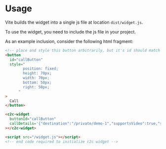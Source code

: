 # Usage

Vite builds the widget into a single js file at location `dist/widget.js`.

To use the widget, you need to include the js file in your project.

As an example inclusion, consider the following html fragment:

```html
<!-- place and style this button arbitrarily, but it's id should match the buttonId in the c2c-widget tag below -->
<button
  id="callButton"
  style="
        position: fixed;
        height: 70px;
        width: 70px;
        bottom: 50px;
        right: 50px;
      "
>
  Call
</button>

<c2c-widget
  buttonId="callButton"
  callDetails='{"destination":"/private/demo-1","supportsVideo":true,"supportsAudio":true}'
></c2c-widget>

<script src="/widget.js"></script>
<!-- end code required to initialize c2c widget -->
```
